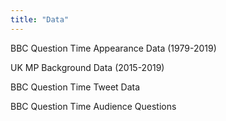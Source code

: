 ```yaml
---
title: "Data"
---
```


BBC Question Time Appearance Data (1979-2019)

UK MP Background Data (2015-2019)

BBC Question Time Tweet Data

BBC Question Time Audience Questions

